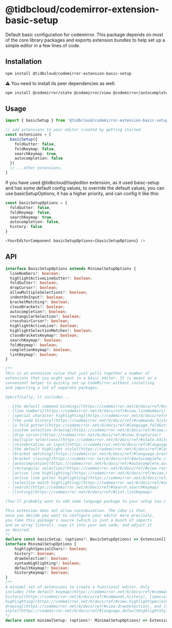 # @tidbcloud/codemirror-extension-basic-setup

Default basic configuration for codemirror.
This package depends on most of the core library packages and exports extension bundles to help set up a simple editor in a few lines of code.

## Installation

```sh npm2yarn
npm install @tidbcloud/codemirror-extension-basic-setup
```

⚠️ You need to install its peer dependencies as well:

```sh npm2yarn
npm install @codemirror/state @codemirror/view @codemirror/autocomplete @codemirror/commands @codemirror/language  @codemirror/lint @codemirror/search
```

## Usage

```ts
import { basicSetup } from '@tidbcloud/codemirror-extension-basic-setup'

// add extensions to your editor created by getting started
const extensions = [
  basicSetup({
    foldGutter: false,
    foldKeymap: false,
    searchKeymap: true,
    autocompletion: false
  })
  // ...other extensions,
]
```

If you have used @tidbcloud/tisqleditor extension, as it used baisc-setup and has some default config values, to override the default values, you can use basicSetupOptions, it has a higher priority, and can config it like this:

```ts
const basicSetupOptions = {
  foldGutter: false,
  foldKeymap: false,
  searchKeymap: true,
  autocompletion: false,
  history: false
}

<YourEditorComponent basicSetupOptions={basicSetupOptions} />
```

## API

```ts
interface BasicSetupOptions extends MinimalSetupOptions {
  lineNumbers?: boolean;
  highlightActiveLineGutter?: boolean;
  foldGutter?: boolean;
  dropCursor?: boolean;
  allowMultipleSelections?: boolean;
  indentOnInput?: boolean;
  bracketMatching?: boolean;
  closeBrackets?: boolean;
  autocompletion?: boolean;
  rectangularSelection?: boolean;
  crosshairCursor?: boolean;
  highlightActiveLine?: boolean;
  highlightSelectionMatches?: boolean;
  closeBracketsKeymap?: boolean;
  searchKeymap?: boolean;
  foldKeymap?: boolean;
  completionKeymap?: boolean;
  lintKeymap?: boolean;
}

/**
This is an extension value that just pulls together a number of
extensions that you might want in a basic editor. It is meant as a
convenient helper to quickly set up CodeMirror without installing
and importing a lot of separate packages.

Specifically, it includes...

 - [the default command bindings](https://codemirror.net/6/docs/ref/#commands.defaultKeymap)
 - [line numbers](https://codemirror.net/6/docs/ref/#view.lineNumbers)
 - [special character highlighting](https://codemirror.net/6/docs/ref/#view.highlightSpecialChars)
 - [the undo history](https://codemirror.net/6/docs/ref/#commands.history)
 - [a fold gutter](https://codemirror.net/6/docs/ref/#language.foldGutter)
 - [custom selection drawing](https://codemirror.net/6/docs/ref/#view.drawSelection)
 - [drop cursor](https://codemirror.net/6/docs/ref/#view.dropCursor)
 - [multiple selections](https://codemirror.net/6/docs/ref/#state.EditorState^allowMultipleSelections)
 - [reindentation on input](https://codemirror.net/6/docs/ref/#language.indentOnInput)
 - [the default highlight style](https://codemirror.net/6/docs/ref/#language.defaultHighlightStyle) (as fallback)
 - [bracket matching](https://codemirror.net/6/docs/ref/#language.bracketMatching)
 - [bracket closing](https://codemirror.net/6/docs/ref/#autocomplete.closeBrackets)
 - [autocompletion](https://codemirror.net/6/docs/ref/#autocomplete.autocompletion)
 - [rectangular selection](https://codemirror.net/6/docs/ref/#view.rectangularSelection) and [crosshair cursor](https://codemirror.net/6/docs/ref/#view.crosshairCursor)
 - [active line highlighting](https://codemirror.net/6/docs/ref/#view.highlightActiveLine)
 - [active line gutter highlighting](https://codemirror.net/6/docs/ref/#view.highlightActiveLineGutter)
 - [selection match highlighting](https://codemirror.net/6/docs/ref/#search.highlightSelectionMatches)
 - [search](https://codemirror.net/6/docs/ref/#search.searchKeymap)
 - [linting](https://codemirror.net/6/docs/ref/#lint.lintKeymap)

(You'll probably want to add some language package to your setup too.)

This extension does not allow customization. The idea is that,
once you decide you want to configure your editor more precisely,
you take this package's source (which is just a bunch of imports
and an array literal), copy it into your own code, and adjust it
as desired.
*/
declare const basicSetup: (options?: BasicSetupOptions) => Extension[];
interface MinimalSetupOptions {
    highlightSpecialChars?: boolean;
    history?: boolean;
    drawSelection?: boolean;
    syntaxHighlighting?: boolean;
    defaultKeymap?: boolean;
    historyKeymap?: boolean;
}
/**
A minimal set of extensions to create a functional editor. Only
includes [the default keymap](https://codemirror.net/6/docs/ref/#commands.defaultKeymap), [undo
history](https://codemirror.net/6/docs/ref/#commands.history), [special character
highlighting](https://codemirror.net/6/docs/ref/#view.highlightSpecialChars), [custom selection
drawing](https://codemirror.net/6/docs/ref/#view.drawSelection), and [default highlight
style](https://codemirror.net/6/docs/ref/#language.defaultHighlightStyle).
*/
declare const minimalSetup: (options?: MinimalSetupOptions) => Extension[];
```
